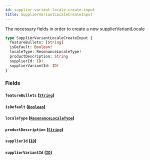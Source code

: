 ```yaml
---
id: supplier-variant-locale-create-input
title: SupplierVariantLocaleCreateInput
---
```


The necessary fields in order to create a new supplierVariantLocale

```graphql
type SupplierVariantLocaleCreateInput {
  featureBullets: [String]
  isDefault: Boolean!
  localeType: ResonanceLocaleType!
  productDescription: String
  supplierId: ID!
  supplierVariantId: ID!
}
```

### Fields

#### `featureBullets` ([`String`](/developers/supplier-apis/supply-api/graphql/reference/scalars/string))

#### `isDefault` ([`Boolean`](/developers/supplier-apis/supply-api/graphql/reference/scalars/boolean))

#### `localeType` ([`ResonanceLocaleType`](/developers/supplier-apis/supply-api/graphql/reference/enums/resonance-locale-type))

#### `productDescription` ([`String`](/developers/supplier-apis/supply-api/graphql/reference/scalars/string))

#### `supplierId` ([`ID`](/developers/supplier-apis/supply-api/graphql/reference/scalars/id))

#### `supplierVariantId` ([`ID`](/developers/supplier-apis/supply-api/graphql/reference/scalars/id))
